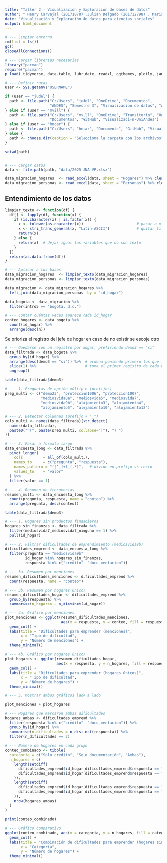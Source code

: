 ---
title: "Taller 2 - Visualización y Exploración de bases de datos"
author: " Henry Carvajal (201718787),Julian Delgado (201712798) , Mariana Villabona (201816559)"
date: "Visualización y Exploración de datos para ciencias sociales"
output: html_document
---

```{r Setup, include=FALSE}
# --- Limpiar entorno
rm(list = ls())
gc()
closeAllConnections()

# --- Cargar librerías necesarias
library("pacman")
require("pacman")
p_load( tidyverse, data.table, lubridate, readxl, ggthemes, plotly, janitor,ggplot2,openxlsx, writexl,stringi)

# --- Definir rutas
user <- Sys.getenv("USERNAME")

if (user == "judel") {
  path <- file.path("C:/Users", "judel", "OneDrive", "Documentos", 
                    "ANDES", "Semestre 3", "Visualizacion de datos", "Actividad 2")
} else if (user == "mvill") {
  path <- file.path("C:/Users", "mvill", "OneDrive", "Transitorio", "OneDrive", 
                    "Documentos", "GitHub", "Visualizaci-n-UniAndes")
} else if (user == "hncar") {
  path <- file.path("C:/Users", "hncar", "Documents", "GitHub", "Visualizaci-n-UniAndes")
} else {
  path <- choose.dir(caption = "Selecciona la carpeta con los archivos")
}

setwd(path)


# --- Cargar datos 
data <- file.path(path, "data/2025 JNA VP.xlsx")

data_migracion_hogares  <- read_excel(data, sheet = "Hogares") %>% clean_names()
data_migracion_personas <- read_excel(data, sheet = "Personas") %>% clean_names()
```

## Entendimiento de los datos

```{r Ajuste texto}
limpiar_texto <- function(df) {
  df[] <- lapply(df, function(x) {
    if (is.character(x) | is.factor(x)) {
      x <- tolower(as.character(x))                        # pasar a minúsculas
      x <- stri_trans_general(x, "Latin-ASCII")            # quitar tildes
      return(x)
    } else {
      return(x)  # dejar igual las variables que no son texto
    }
  })
  return(as.data.frame(df))
}

# --- Aplicar a tus bases
data_migracion_hogares  <- limpiar_texto(data_migracion_hogares)
data_migracion_personas <- limpiar_texto(data_migracion_personas)
```

```{r Union bases}
data_migracion <- data_migracion_hogares %>%
  left_join(data_migracion_personas, by = "id_hogar")

```


```{r Eleccion ciudad}
data_bogota <- data_migracion %>%
  filter(intro5 == "bogota. d.c.")
```

```{r Conteo hogares}
# --- Contar cuántas veces aparece cada id_hogar
conteo_hogares <- data_bogota %>%
  count(id_hogar) %>%
  arrange(desc(n))
```

Se prioriza el registro del jefe de hogar en caso de no existir se escoje otro

```{r Filtro Jefe de hogar}
# --- Quedarse con un registro por hogar, prefiriendo demo3 == "si"
data_filtrada <- data_bogota %>%
  group_by(id_hogar) %>%
  arrange(desc(demo3 == "si")) %>%  # ordena poniendo primero los que tienen demo3 == "si"
  slice(1) %>%                      # toma el primer registro de cada hogar
  ungroup()
```

```{r Numero de registros con Jefe de Hogar}
table(data_filtrada$demo3)
```

```{r Respuesta con valores de 0 y 1 para multiples opciones}
# --- 1. Preguntas de opción múltiple (prefijos)
preg_multi <- c("demo23", "proteccion1006", "proteccion1007",
                "mediosvida8a", "mediosvida5", "mediosvida7",
                "mediosvida9b", "alojamiento3", "alojamiento4",
                "alojamiento5", "alojamiento10", "alojamiento12")

# --- 2. Detectar columnas (prefijo + "_")
cols_multi <- names(data_filtrada)[str_detect(
  names(data_filtrada),
  paste0("^(", paste(preg_multi, collapse="|"), ")_")
)]

# --- 3. Pasar a formato largo
data_encuesta_long <- data_filtrada %>%
  pivot_longer(
    cols         = all_of(cols_multi),
    names_to     = c("pregunta", "respuesta"),
    names_pattern = "([^_]+)_(.*)",   # divide en prefijo vs resto
    values_to    = "valor"
  ) %>%
  filter(valor == 1)

# --- 4. Resumen de frecuencias
resumen_multi <- data_encuesta_long %>%
  count(pregunta, respuesta, name = "conteo") %>%
  arrange(pregunta, desc(conteo))

```

```{r Cuantas preguntas de medios de vida selecciono cada hogar}
table(data_filtrada$demo3)
```

```{r Observacion de Variables relacionadas con el acceso al sistema financiero}
# --- 1. Hogares sin productos financieros
hogares_sin_finanzas <- data_filtrada %>%
  filter(mediosvida7_mediosvida7_ninguno == 1) %>%
  pull(id_hogar)

# --- 2. Filtrar dificultades de emprendimiento (mediosvida9b)
dificultades_emprend <- data_encuesta_long %>%
  filter(pregunta == "mediosvida9b",
         id_hogar %in% hogares_sin_finanzas,
         respuesta %in% c("credito", "docu_mentacion"))

# --- 3a. Resumen por menciones
resumen_dificultades_menciones <- dificultades_emprend %>%
  count(respuesta, name = "conteo")

# --- 3b. Resumen por hogares únicos
resumen_dificultades_hogar <- dificultades_emprend %>%
  group_by(respuesta) %>%
  summarise(n_hogares = n_distinct(id_hogar))

# --- 4a. Gráfico por menciones
plot_menciones <- ggplot(resumen_dificultades_menciones,
                         aes(x = respuesta, y = conteo, fill = respuesta)) +
  geom_col() +
  labs(title = "Dificultades para emprender (menciones)",
       x = "Tipo de dificultad",
       y = "Número de menciones") +
  theme_minimal()

# --- 4b. Gráfico por hogares únicos
plot_hogares <- ggplot(resumen_dificultades_hogar,
                       aes(x = respuesta, y = n_hogares, fill = respuesta)) +
  geom_col() +
  labs(title = "Dificultades para emprender (hogares únicos)",
       x = "Tipo de dificultad",
       y = "Número de hogares") +
  theme_minimal()

# --- 5. Mostrar ambos gráficos lado a lado

plot_menciones + plot_hogares

```

```{r Hogares que marcaron ambas dificultades}
# --- Hogares que marcaron ambas dificultades
hogares_ambas <- dificultades_emprend %>%
  filter(respuesta %in% c("credito", "docu_mentacion")) %>%
  group_by(id_hogar) %>%
  summarise(n_dificultades = n_distinct(respuesta)) %>%
  filter(n_dificultades == 2)

# --- Número de hogares en cada grupo
conteo_combinado <- tibble(
  categoria = c("Solo crédito", "Solo documentación", "Ambas"),
  n_hogares = c(
    length(setdiff(
      dificultades_emprend$id_hogar[dificultades_emprend$respuesta == "credito"],
      dificultades_emprend$id_hogar[dificultades_emprend$respuesta == "docu_mentacion"]
    )),
    length(setdiff(
      dificultades_emprend$id_hogar[dificultades_emprend$respuesta == "docu_mentacion"],
      dificultades_emprend$id_hogar[dificultades_emprend$respuesta == "credito"]
    )),
    nrow(hogares_ambas)
  )
)

print(conteo_combinado)

# --- Gráfico comparativo
ggplot(conteo_combinado, aes(x = categoria, y = n_hogares, fill = categoria)) +
  geom_col() +
  labs(title = "Combinación de dificultades para emprender (hogares sin productos financieros)",
       x = "Categoría",
       y = "Número de hogares") +
  theme_minimal()
```
